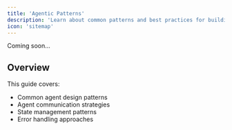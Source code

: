 ```yaml
---
title: 'Agentic Patterns'
description: 'Learn about common patterns and best practices for building Julep agents'
icon: 'sitemap'
---
```



Coming soon...

## Overview

This guide covers:
- Common agent design patterns
- Agent communication strategies
- State management patterns
- Error handling approaches 